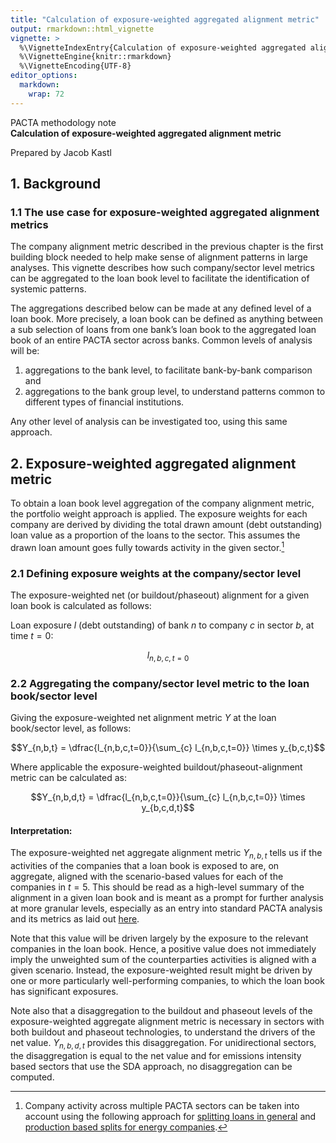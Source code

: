 ```yaml
---
title: "Calculation of exposure-weighted aggregated alignment metric"
output: rmarkdown::html_vignette
vignette: >
  %\VignetteIndexEntry{Calculation of exposure-weighted aggregated alignment metric}
  %\VignetteEngine{knitr::rmarkdown}
  %\VignetteEncoding{UTF-8}
editor_options: 
  markdown: 
    wrap: 72
---
```


PACTA methodology note\
**Calculation of exposure-weighted aggregated alignment metric**

Prepared by Jacob Kastl

## 1. Background

### 1.1 The use case for exposure-weighted aggregated alignment metrics

The company alignment metric described in the previous chapter is the first building block needed to help make sense of alignment patterns in large analyses. This vignette describes how such company/sector level metrics can be aggregated to the loan book level to facilitate the identification of systemic patterns.

The aggregations described below can be made at any defined level of a loan book. More precisely, a loan book can be defined as anything between a sub selection of loans from one bank's loan book to the aggregated loan book of an entire PACTA sector across banks. Common levels of analysis will be:

(1) aggregations to the bank level, to facilitate bank-by-bank comparison and 
(2) aggregations to the bank group level, to understand patterns common to different types of financial institutions.

Any other level of analysis can be investigated too, using this same approach.


## 2. Exposure-weighted aggregated alignment metric

To obtain a loan book level aggregation of the company alignment metric, the portfolio weight approach is applied. The exposure weights for each company are derived by dividing the total drawn amount (debt outstanding) loan value as a proportion of the loans to the sector. This assumes the drawn loan amount goes fully towards activity in the given sector.^[Company activity across multiple PACTA sectors can be taken into account using the following approach for [splitting loans in general](https://github.com/RMI-PACTA/workflow.aggregate.loanbooks#optional-calculate-sector-splits-for-multi-sector-energy-companies) and [production based splits for energy companies](https://github.com/RMI-PACTA/workflow.aggregate.loanbooks#methodological-note-sector-split-for-energy-companies).]

### 2.1 Defining exposure weights at the company/sector level

The exposure-weighted net (or buildout/phaseout) alignment for a given loan book is calculated as follows:

Loan exposure $l$ (debt outstanding) of bank $n$ to company $c$ in sector $b$, at time $t = 0$:

$$l_{n,b,c,t = 0}$$

### 2.2 Aggregating the company/sector level metric to the loan book/sector level

Giving the exposure-weighted net alignment metric $Y$ at the loan book/sector level, as follows:

$$Y_{n,b,t} = \dfrac{l_{n,b,c,t=0}}{\sum_{c} l_{n,b,c,t=0}} \times y_{b,c,t}$$

Where applicable the exposure-weighted buildout/phaseout-alignment metric can be calculated as:

$$Y_{n,b,d,t} = \dfrac{l_{n,b,c,t=0}}{\sum_{c} l_{n,b,c,t=0}} \times y_{b,c,d,t}$$

#### Interpretation:

The exposure-weighted net aggregate alignment metric $Y_{n,b,t}$ tells us if the activities of the companies that a loan book is exposed to are, on aggregate, aligned with the scenario-based values for each of the companies in $t = 5$. This should be read as a high-level summary of the alignment in a given loan book and is meant as a prompt for further analysis at more granular levels, especially as an entry into standard PACTA analysis and its metrics as laid out [here](https://rmi-pacta.github.io/r2dii.analysis/articles/r2dii-analysis.html).

Note that this value will be driven largely by the exposure to the relevant companies in the loan book. Hence, a positive value does not immediately imply the unweighted sum of the counterparties activities is aligned with a given scenario. Instead, the exposure-weighted result might be driven by one or more particularly well-performing companies, to which the loan book has significant exposures.

Note also that a disaggregation to the buildout and phaseout levels of the exposure-weighted aggregate alignment metric is necessary in sectors with both buildout and phaseout technologies, to understand the drivers of the net value. $Y_{n,b,d,t}$ provides this disaggregation. For unidirectional sectors, the disaggregation is equal to the net value and for emissions intensity based sectors that use the SDA approach, no disaggregation can be computed.

